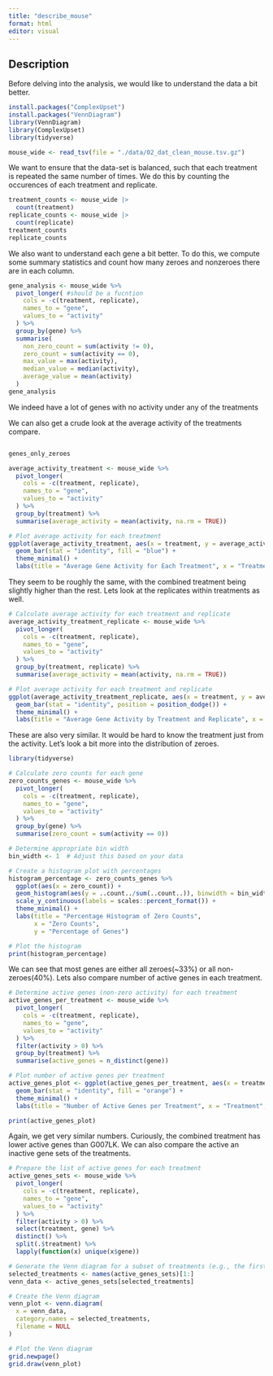 ```yaml
---
title: "describe_mouse"
format: html
editor: visual
---
```


## Description

Before delving into the analysis, we would like to understand the data a bit better.

```r
install.packages("ComplexUpset")
install.packages("VennDiagram")
library(VennDiagram)
library(ComplexUpset)
library(tidyverse)

mouse_wide <- read_tsv(file = "./data/02_dat_clean_mouse.tsv.gz")
```

We want to ensure that the data-set is balanced, such that each treatment is repeated the same number of times. We do this by counting the occurences of each treatment and replicate.

```r
treatment_counts <- mouse_wide |>
  count(treatment)
replicate_counts <- mouse_wide |>
  count(replicate)
treatment_counts
replicate_counts
```

We also want to understand each gene a bit better. To do this, we compute some summary statistics and count how many zeroes and nonzeroes there are in each column.

```r
gene_analysis <- mouse_wide %>%
  pivot_longer( #should be a fucntion
    cols = -c(treatment, replicate),
    names_to = "gene",
    values_to = "activity"
  ) %>%
  group_by(gene) %>%
  summarise(
    non_zero_count = sum(activity != 0),
    zero_count = sum(activity == 0),
    max_value = max(activity),
    median_value = median(activity),
    average_value = mean(activity)
  )
gene_analysis
```

We indeed have a lot of genes with no activity under any of the treatments

We can also get a crude look at the average activity of the treatments compare.

```r

```

```r

genes_only_zeroes
```

```r
average_activity_treatment <- mouse_wide %>%
  pivot_longer(
    cols = -c(treatment, replicate),
    names_to = "gene",
    values_to = "activity"
  ) %>%
  group_by(treatment) %>%
  summarise(average_activity = mean(activity, na.rm = TRUE))

# Plot average activity for each treatment
ggplot(average_activity_treatment, aes(x = treatment, y = average_activity)) +
  geom_bar(stat = "identity", fill = "blue") +
  theme_minimal() +
  labs(title = "Average Gene Activity for Each Treatment", x = "Treatment", y = "Average Activity")
```

They seem to be roughly the same, with the combined treatment being slightly higher than the rest. Lets look at the replicates within treatments as well.

```r
# Calculate average activity for each treatment and replicate
average_activity_treatment_replicate <- mouse_wide %>%
  pivot_longer(
    cols = -c(treatment, replicate),
    names_to = "gene",
    values_to = "activity"
  ) %>%
  group_by(treatment, replicate) %>%
  summarise(average_activity = mean(activity, na.rm = TRUE))

# Plot average activity for each treatment and replicate
ggplot(average_activity_treatment_replicate, aes(x = treatment, y = average_activity, fill = replicate)) +
  geom_bar(stat = "identity", position = position_dodge()) +
  theme_minimal() +
  labs(title = "Average Gene Activity by Treatment and Replicate", x = "Treatment", y = "Average Activity")

```

These are also very similar. It would be hard to know the treatment just from the activity. Let's look a bit more into the distribution of zeroes.

```r
library(tidyverse)

# Calculate zero counts for each gene
zero_counts_genes <- mouse_wide %>%
  pivot_longer(
    cols = -c(treatment, replicate),
    names_to = "gene",
    values_to = "activity"
  ) %>%
  group_by(gene) %>%
  summarise(zero_count = sum(activity == 0))

# Determine appropriate bin width
bin_width <- 1  # Adjust this based on your data

# Create a histogram plot with percentages
histogram_percentage <- zero_counts_genes %>%
  ggplot(aes(x = zero_count)) +
  geom_histogram(aes(y = ..count../sum(..count..)), binwidth = bin_width, fill = "green") +
  scale_y_continuous(labels = scales::percent_format()) +
  theme_minimal() +
  labs(title = "Percentage Histogram of Zero Counts",
       x = "Zero Counts",
       y = "Percentage of Genes")

# Plot the histogram
print(histogram_percentage)


```

We can see that most genes are either all zeroes(\~33%) or all non-zeroes(40%). Lets also compare number of active genes in each treatment.

```r

# Determine active genes (non-zero activity) for each treatment
active_genes_per_treatment <- mouse_wide %>%
  pivot_longer(
    cols = -c(treatment, replicate),
    names_to = "gene",
    values_to = "activity"
  ) %>%
  filter(activity > 0) %>%
  group_by(treatment) %>%
  summarise(active_genes = n_distinct(gene))

# Plot number of active genes per treatment
active_genes_plot <- ggplot(active_genes_per_treatment, aes(x = treatment, y = active_genes)) +
  geom_bar(stat = "identity", fill = "orange") +
  theme_minimal() +
  labs(title = "Number of Active Genes per Treatment", x = "Treatment", y = "Number of Active Genes")

print(active_genes_plot)

```

Again, we get very similar numbers. Curiously, the combined treatment has lower active genes than G007LK. 
We can also compare the active an inactive gene sets of the treatments.

```r


# Prepare the list of active genes for each treatment
active_genes_sets <- mouse_wide %>%
  pivot_longer(
    cols = -c(treatment, replicate),
    names_to = "gene",
    values_to = "activity"
  ) %>%
  filter(activity > 0) %>%
  select(treatment, gene) %>%
  distinct() %>%
  split(.$treatment) %>%
  lapply(function(x) unique(x$gene))

# Generate the Venn diagram for a subset of treatments (e.g., the first three)
selected_treatments <- names(active_genes_sets)[1:]
venn_data <- active_genes_sets[selected_treatments]

# Create the Venn diagram
venn_plot <- venn.diagram(
  x = venn_data,
  category.names = selected_treatments,
  filename = NULL
)

# Plot the Venn diagram
grid.newpage()
grid.draw(venn_plot)

```
